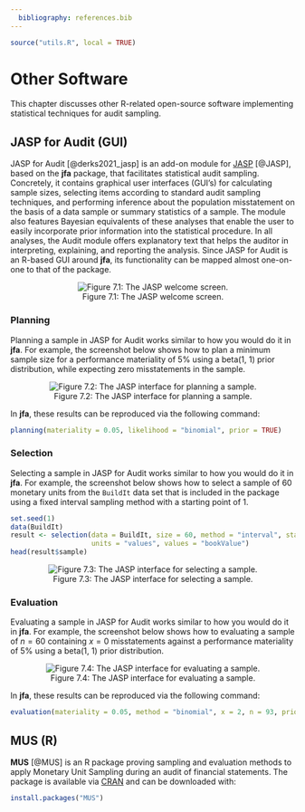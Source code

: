 ```yaml
---
  bibliography: references.bib
---
```


```r
source("utils.R", local = TRUE)
```

# Other Software {#CHAPTER-7}

This chapter discusses other R-related open-source software implementing
statistical techniques for audit sampling.

## JASP for Audit (GUI)

JASP for Audit [@derks2021_jasp] is an add-on module for
[JASP](http://jasp-stats.org/) [@JASP], based on the **jfa** package, that
facilitates statistical audit sampling. Concretely, it contains graphical user
interfaces (GUI's) for calculating sample sizes, selecting items according to
standard audit sampling techniques, and performing inference about the
population misstatement on the basis of a data sample or summary statistics of a
sample. The module also features Bayesian equivalents of these analyses that
enable the user to easily incorporate prior information into the statistical
procedure. In all analyses, the Audit module offers explanatory text that helps
the auditor in interpreting, explaining, and reporting the analysis. Since JASP
for Audit is an R-based GUI around **jfa**, its functionality can be mapped
almost one-on-one to that of the package.

<center>

![Figure 7.1: The JASP welcome screen.](img/JASP.png)

</center>

### Planning

Planning a sample in JASP for Audit works similar to how you would do it in
**jfa**. For example, the screenshot below shows how to plan a minimum sample
size for a performance materiality of 5% using a beta(1, 1) prior distribution,
while expecting zero misstatements in the sample.

<center>

![Figure 7.2: The JASP interface for planning a sample.](img/JASP_planning.png)

</center>

In **jfa**, these results can be reproduced via the following command:

```r
planning(materiality = 0.05, likelihood = "binomial", prior = TRUE)
```


### Selection

Selecting a sample in JASP for Audit works similar to how you would do it in
**jfa**. For example, the screenshot below shows how to select a sample of 60
monetary units from the `BuildIt` data set that is included in the package using
a fixed interval sampling method with a starting point of 1.

```r
set.seed(1)
data(BuildIt)
result <- selection(data = BuildIt, size = 60, method = "interval", start = 1,
                    units = "values", values = "bookValue")
head(result$sample)
```

<center>

![Figure 7.3: The JASP interface for selecting a sample.](img/JASP_selection.png)

</center>

### Evaluation

Evaluating a sample in JASP for Audit works similar to how you would do it in
**jfa**. For example, the screenshot below shows how to evaluating a sample of
$n = 60$ containing $x = 0$ misstatements against a performance materiality of
5% using a beta(1, 1) prior distribution.

<center>

![Figure 7.4: The JASP interface for evaluating a sample.](img/JASP_evaluation.png)

</center>

In **jfa**, these results can be reproduced via the following command:

```r
evaluation(materiality = 0.05, method = "binomial", x = 2, n = 93, prior = TRUE)
```

## MUS (R)

**MUS** [@MUS] is an R package proving sampling and evaluation methods to apply
Monetary Unit Sampling during an audit of financial statements. The package is
available via [CRAN](https://cran.r-project.org/package=MUS) and can be
downloaded with:

```r
install.packages("MUS")
```
